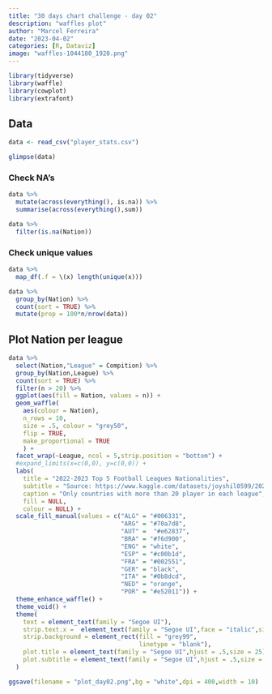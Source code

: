 ```yaml
---
title: "30 days chart challenge - day 02"
description: "waffles plot"
author: "Marcel Ferreira"
date: "2023-04-02"
categories: [R, Dataviz]
image: "waffles-1044180_1920.png"
---
```


```r
library(tidyverse)
library(waffle)
library(cowplot)
library(extrafont)
```

## Data

```r
data <- read_csv("player_stats.csv")
```

```r
glimpse(data)
```

### Check NA's

```r
data %>%
  mutate(across(everything(), is.na)) %>% 
  summarise(across(everything(),sum))
```

```r
data %>%
  filter(is.na(Nation))
```

### Check unique values

```r
data %>%
  map_df(.f = \(x) length(unique(x)))
```

```r
data %>%
  group_by(Nation) %>%
  count(sort = TRUE) %>%
  mutate(prop = 100*n/nrow(data))
```

## Plot Nation per league

```r
data %>%
  select(Nation,"League" = Compition) %>%
  group_by(Nation,League) %>%
  count(sort = TRUE) %>%
  filter(n > 20) %>%
  ggplot(aes(fill = Nation, values = n)) +
  geom_waffle(
    aes(colour = Nation),
    n_rows = 10, 
    size = .5, colour = "grey50", 
    flip = TRUE,
    make_proportional = TRUE
    ) +
  facet_wrap(~League, ncol = 5,strip.position = "bottom") +
  #expand_limits(x=c(0,0), y=c(0,0)) +
  labs(
    title = "2022-2023 Top 5 Football Leagues Nationalities",
    subtitle = "Source: https://www.kaggle.com/datasets/joyshil0599/2022-2023-top-5-football-leagues-player-stats",
    caption = "Only countries with more than 20 player in each league", 
    fill = NULL,
    colour = NULL) +
  scale_fill_manual(values = c("ALG" = "#006331",
                               "ARG" = "#70a7d8",
                               "AUT" =  "#e62837",
                               "BRA" = "#f6d900",
                               "ENG" = "white",
                               "ESP" = "#c00b1d",
                               "FRA" = "#002551",
                               "GER" = "black",
                               "ITA" = "#0b8dcd",
                               "NED" = "orange",
                               "POR" = "#e52011")) + 
  theme_enhance_waffle() +
  theme_void() +
  theme(
    text = element_text(family = "Segoe UI"),
    strip.text.x =  element_text(family = "Segoe UI",face = "italic",size = 10),
    strip.background = element_rect(fill = "grey99",
                                    linetype = "blank"),
    plot.title = element_text(family = "Segoe UI",hjust = .5,size = 25),
    plot.subtitle = element_text(family = "Segoe UI",hjust = .5,size = 6)
  )
```

```r
ggsave(filename = "plot_day02.png",bg = "white",dpi = 400,width = 10)
```

